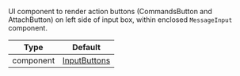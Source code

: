 UI component to render action buttons (CommandsButton and AttachButton) on left side of input box, within enclosed `MessageInput` component.

| Type | Default |
| - | - |
| component | [InputButtons](https://github.com/GetStream/stream-chat-react-native/blob/master/package/src/components/MessageInput/InputButtons.tsx) |
